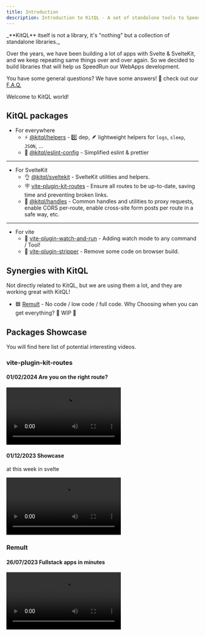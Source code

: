 ```yaml
---
title: Introduction
description: Introduction to KitQL - A set of standalone tools to SpeedRun WebApps!
---
```



<Aside type="tip">
	_**KitQL** itself is not a library, it's "nothing" but a collection of standalone libraries._
</Aside>

Over the years, we have been building a lot of apps with Svelte & SvelteKit, and we keep repeating
same things over and over again. So we decided to build libraries that will help us SpeedRun our
WebApps development.

You have some general questions? We have some answers! 🤞 check out our [F.A.Q.](/docs/faq)

<Aside type="note">Welcome to KitQL world!</Aside>

## KitQL packages

- For everywhere
  - ⚡️ [@kitql/helpers](/docs/tools/helpers) - 0️⃣ dep, 🪶 lightweight helpers for `logs`, `sleep`,
    `JSON`, ...
  - 💄 [@kitql/eslint-config](/docs/tools/eslint-config) - Simplified eslint & prettier

---

- For SvelteKit
  - 👌 [@kitql/sveltekit](/docs/tools/sveltekit) - SvelteKit utilities and helpers.
  - 🪧 [vite-plugin-kit-routes](/docs/tools/vite-plugin-kit-routes) - Ensure all routes to be
    up-to-date, saving time and preventing broken links.
  - 🔀 [@kitql/handles](/docs/tools/handles) - Common handles and utilities to proxy requests,
    enable CORS per-route, enable cross-site form posts per route in a safe way, etc.

---

- For vite
  - 👀 [vite-plugin-watch-and-run](/docs/tools/vite-plugin-watch-and-run) - Adding watch mode to any
    command / Tool!
  - 🥶 [vite-plugin-stripper](/docs/tools/vite-plugin-stripper) - Remove some code on browser build.

## Synergies with KitQL

Not directly related to KitQL, but we are using them a lot, and they are working great with KitQL!

- 🟦 [Remult](https://remult.dev/) - No code / low code / full code. Why Choosing when you can get
  everything? 🚧 WIP 🚧

## Packages Showcase

You will find here list of potential interesting videos.

### **vite-plugin-kit-routes**

#### 01/02/2024 Are you on the right route?

<Video
	src="https://www.youtube.com/watch?v=K8sKpMSCOiE"
	title="KitQL - vite-plugin-kit-routes"
	ratio="16:9"
	allowfullscreen
/>

#### 01/12/2023 Showcase

at this week in svelte


<Video
	src="https://www.youtube.com/embed/GH5NxbdCZ74?start=489"
	title="KitQL - vite-plugin-kit-routes"
	ratio="16:9"
	allowfullscreen
/>

### **Remult**

#### 26/07/2023 Fullstack apps in minutes

<Video
	src="https://www.youtube.com/embed/N8d290fTzq8"
	title="remult - Fullstack apps in minutes"
	ratio="16:9"
	allowfullscreen
/>
